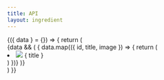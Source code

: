 ```yaml
---
title: API
layout: ingredient
---
```



<API url="/api/recipes">
  {({ data } = {}) => {
    return (
      <div>
        {data && (
          <List>
            { data.map(({ id, title, image }) => {
              return (
                <li key={id}>
                  <Card w="100%">
                    <Flex>
                      <Image w={100} h={100} mr={5} src={image} />
                      <Heading as="h4" size="md">{ title }</Heading>
                    </Flex>
                  </Card>
                </li>
              )
            })}
          </List>
        )}
      </div>
    )
  }}
</API>